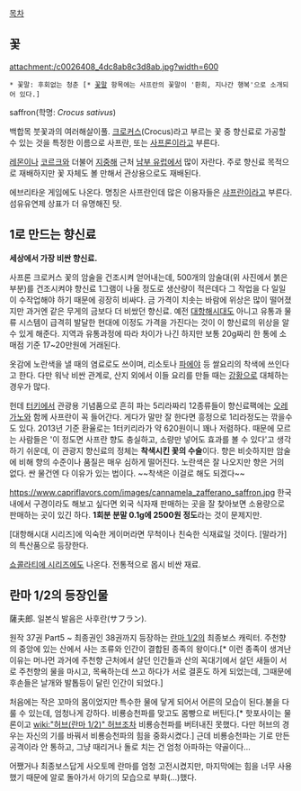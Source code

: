 [[목차]]

== 꽃 ==
attachment:/c0026408_4dc8ab8c3d8ab.jpg?width=600

 * 꽃말: 후회없는 청춘 [* [[꽃말]] 항목에는 사프란의 꽃말이 '환희, 지나간 행복'으로 소개되어 있다.]

saffron(학명: ''Crocus sativus'')

백합목 붓꽃과의 여러해살이풀. [[크로커스]](Crocus)라고 부르는 꽃 중 향신료로 가공할 수 있는 것을 특정한 이름으로 사프란, 또는 [[사프론]]이라고 부른다.

[[레몬]]이나 [[코르크]]와 더불어 [[지중해]] 근처 [[남부 유럽]]에서 많이 자란다. 주로 향신료 목적으로 재배하지만 꽃 자체도 볼 만해서 관상용으로도 재배된다.

에브리타운 게임에도 나온다. 명칭은 사프란인데 많은 이용자들은 [[샤프란]]이라고 부른다. 섬유유연제 상표가 더 유명해진 탓.

== 1로 만드는 향신료 ==
'''세상에서 가장 비싼 향신료.'''

사프론 크로커스 꽃의 암술을 건조시켜 얻어내는데, 500개의 암술대(위 사진에서 붉은 부분)를 건조시켜야 향신료 1그램이 나올 정도로 생산량이 적은데다 그 작업을 다 일일이 수작업해야 하기 때문에 굉장히 비싸다. 금 가격이 치솟는 바람에 위상은 많이 떨어졌지만 과거엔 같은 무게의 금보다 더 비쌌던 향신료. 예전 [[대항해시대]]도 아니고 유통과 물류 시스템이 급격히 발달한 현대에 이정도 가격을 가진다는 것이 이 향신료의 위상을 알 수 있게 해준다. 지역과 유통과정에 따라 차이가 나긴 하지만 보통 20g짜리 한 통에 소매점 기준 17~20만원에 거래된다.

옷감에 노란색을 낼 때의 염료로도 쓰이며, 리소토나 [[파에야]] 등 쌀요리의 착색에 쓰인다고 한다. 다만 워낙 비싼 관계로, 산지 외에서 이들 요리를 만들 때는 [[강황]]으로 대체하는 경우가 많다.

헌데 [[터키]]에서 관광용 기념품으로 흔히 파는 5리라짜리 12종류들이 향신료팩에는 [[오레가노]]와 함께 사프란이 꼭 들어간다. 게다가 말만 잘 한다면 흥정으로 1리라정도는 깎을수도 있다. 2013년 기준 환율로는 1터키리라가 약 620원이니 꽤나 저렴하다. 때문에 모르는 사람들은 '이 정도면 사프란 향도 충실하고, 소량만 넣어도 효과를 볼 수 있다'고 생각하기 쉬운데, 이 관광지 향신료의 정체는 '''착색시킨 꽃의 수술'''이다. 향은 비슷하지만 암술에 비해 향의 수준이나 품질은 매우 심하게 떨어진다. 노란색은 잘 나오지만 향은 거의 없다. 싼 물건엔 다 이유가 있는 법이다. ~~착색은 이걸로 해도 되겠다~~

https://www.capriflavors.com/images/cannamela_zafferano_saffron.jpg
한국내에서 구경이라도 해보고 싶다면 외국 식자재 판매하는 곳을 잘 찾아보면 소용량으로 판매하는 곳이 있긴 하다. '''1회분 분말 0.1g에 2500원 정도'''라는 것이 문제지만.

[대항해시대 시리즈]에 익숙한 게이머라면 무척이나 친숙한 식재료일 것이다. [말라가]의 특산품으로 등장한다.

[[쇼콜라티에 시리즈]]에도 나온다. 전통적으로 몹시 비싼 재료.

== 란마 1/2의 등장인물 ==
薩夫郎. 일본식 발음은 사후란(サフラン).

원작 37권 Part5 ~ 최종권인 38권까지 등장하는 [[란마 1/2]]의 최종보스 캐릭터. 주천향의 중앙에 있는 산에서 사는 조류와 인간이 결합된 종족의 왕이다.[* 이런 종족이 생겨난 이유는 머나먼 과거에 주천향 근처에서 살던 인간들과 산의 꼭대기에서 살던 새들이 서로 주천향의 물을 마시고, 목욕하는데 쓰고 하다가 서로 결혼도 하게 되었는데, 그때문에 후손들은 날개와 발톱등이 달린 인간이 되었다.]

처음에는 작은 꼬마의 몸이었지만 특수한 물에 닿게 되어서 어른의 모습이 된다.불을 다룰 수 있는데, 엄청나게 강하다. 비룡승천파를 맞고도 몸빵으로 버틴다.[* 핫포사이는 물론이고 [[wiki:"허브(란마 1/2)" 허브]]조차 비룡승천파를 버텨내진 못했다. 다만 허브의 경우는 자신의 기를 바꿔서 비룡승천파의 힘을 중화시켰다.] 근데 비룡승천파는 기로 만든 공격이라 안 통하고, 그냥 때리거나 돌로 치는 건 엄청 아파하는 약골이다...

어쨌거나 최종보스답게 사오토메 란마를 엄청 고전시켰지만, 마지막에는 힘을 너무 사용했기 때문에 알로 돌아가서 아기의 모습으로 부화(...)했다.
